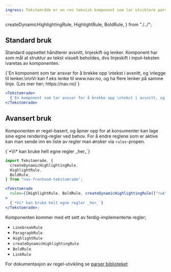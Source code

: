 ```yaml
---
ingress: Tekstområde er en ren teknisk komponent som lar utviklere parse tekst (strings), og automatisk rendre HTML-markup med f.eks. avsnitt og lenker.
---
```


  createDynamicHighlightingRule,
  HighlightRule,
  BoldRule,
} from "./../";

## Standard bruk

Standard oppsettet håndterer avsnitt, linjeskift og lenker.
Komponent har som mål at struktur av tekst visuelt beholdes, dvs linjeskift i input-teksten ivaretas av komponenten.

<Example>
  <Tekstomrade>
    {`En komponent som tar ansvar for å brekke opp \ntekst i avsnitt, og \nlegge til lenker.\n\nVi kan f.eks lenke til www.nav.no, og ha flere lenker på samme linje. (Les mer her; https://nav.no)`}
  </Tekstomrade>
</Example>

```jsx
<Tekstomrade>
  {`En komponent som tar ansvar for å brekke opp \ntekst i avsnitt, og \nlegge til lenker.\n\nVi kan f.eks lenke til www.nav.no, og ha flere lenker på samme linje. (Les mer her; https://nav.no)`}
</Tekstomrade>
```

## Avansert bruk

Komponenten er regel-basert, og åpner opp for at konsumenter kan lage sine egne rendering-regler ved behov.
For å endre reglene som er aktive kan man sende inn en liste av regler man ønsker via `rules`-propen.

<Example>
  <Tekstomrade
    rules={[HighlightRule, BoldRule, createDynamicHighlightingRule(["ruk"])]}
  >
    {`*Vi* kan bruke helt egne regler _her_`}
  </Tekstomrade>
</Example>

```jsx
import Tekstomrade, {
  createDynamicHighlightingRule,
  HighlightRule,
  BoldRule,
} from "nav-frontend-tekstomrade";

<Tekstomrade
  rules={[HighlightRule, BoldRule, createDynamicHighlightingRule(["ruk"])]}
>
  {`*Vi* kan bruke helt egne regler _her_`}
</Tekstomrade>;
```

Komponenten kommer med ett sett av ferdig-implementerte regler;

- `LinebreakRule`
- `ParagraphRule`
- `HighlightRule`
- `createDynamicHighlightingRule`
- `BoldRule`
- `LinkRule`

For dokumentasjon av regel-utvikling se [parser biblioteket](https://github.com/navikt/textparser)
